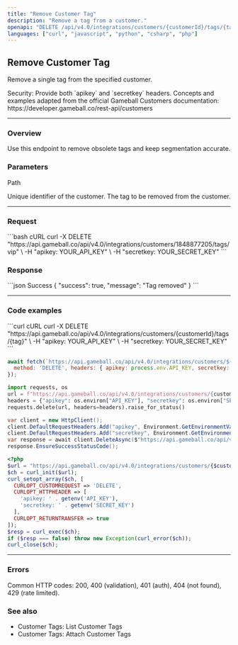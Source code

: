 ```yaml
---
title: "Remove Customer Tag"
description: "Remove a tag from a customer."
openapi: "DELETE /api/v4.0/integrations/customers/{customerId}/tags/{tag}"
languages: ["curl", "javascript", "python", "csharp", "php"]
---
```


## Remove Customer Tag

Remove a single tag from the specified customer.

<Info>
Security: Provide both `apikey` and `secretkey` headers.
</Info>

<Note>
Concepts and examples adapted from the official Gameball Customers documentation: https://developer.gameball.co/rest-api/customers
</Note>

---

### Overview

Use this endpoint to remove obsolete tags and keep segmentation accurate.


### Parameters

Path

<ParamField path="customerId" type="string" required>
Unique identifier of the customer.
</ParamField>

<ParamField path="tag" type="string" required>
The tag to be removed from the customer.
</ParamField>

---

### Request

<RequestExample>
```bash cURL
curl -X DELETE "https://api.gameball.co/api/v4.0/integrations/customers/1848877205/tags/vip" \
  -H "apikey: YOUR_API_KEY" \
  -H "secretkey: YOUR_SECRET_KEY"
```
</RequestExample>

### Response

<ResponseExample>
```json Success
{ "success": true, "message": "Tag removed" }
```
</ResponseExample>

---

### Code examples

<CodeGroup>
```curl cURL
curl -X DELETE "https://api.gameball.co/api/v4.0/integrations/customers/{customerId}/tags/{tag}" \
  -H "apikey: YOUR_API_KEY" \
  -H "secretkey: YOUR_SECRET_KEY"
```

```javascript Node.js
await fetch(`https://api.gameball.co/api/v4.0/integrations/customers/${customerId}/tags/${tag}`, {
  method: 'DELETE', headers: { apikey: process.env.API_KEY, secretkey: process.env.SECRET_KEY }
});
```

```python Python
import requests, os
url = f"https://api.gameball.co/api/v4.0/integrations/customers/{customer_id}/tags/{tag}"
headers = {"apikey": os.environ["API_KEY"], "secretkey": os.environ["SECRET_KEY"]}
requests.delete(url, headers=headers).raise_for_status()
```

```csharp C#
var client = new HttpClient();
client.DefaultRequestHeaders.Add("apikey", Environment.GetEnvironmentVariable("API_KEY"));
client.DefaultRequestHeaders.Add("secretkey", Environment.GetEnvironmentVariable("SECRET_KEY"));
var response = await client.DeleteAsync($"https://api.gameball.co/api/v4.0/integrations/customers/{customerId}/tags/{tag}");
response.EnsureSuccessStatusCode();
```

```php PHP
<?php
$url = "https://api.gameball.co/api/v4.0/integrations/customers/{$customerId}/tags/{$tag}";
$ch = curl_init($url);
curl_setopt_array($ch, [
  CURLOPT_CUSTOMREQUEST => 'DELETE',
  CURLOPT_HTTPHEADER => [
    'apikey: ' . getenv('API_KEY'),
    'secretkey: ' . getenv('SECRET_KEY')
  ],
  CURLOPT_RETURNTRANSFER => true
]);
$resp = curl_exec($ch);
if ($resp === false) throw new Exception(curl_error($ch));
curl_close($ch);
```
</CodeGroup>

---

### Errors

Common HTTP codes: 200, 400 (validation), 401 (auth), 404 (not found), 429 (rate limited).

### See also

- Customer Tags: List Customer Tags
- Customer Tags: Attach Customer Tags



